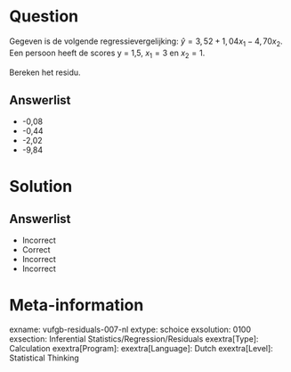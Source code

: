 Question
========
  
Gegeven is de volgende regressievergelijking: $\hat{y} = 3,52+1,04x_{1}-4,70x_{2}$. Een persoon heeft de scores y = 1,5, $x_{1} = 3$ en $x_{2} = 1$.

Bereken het residu. 
  
Answerlist
----------
* -0,08
* -0,44
* -2,02
* -9,84


Solution
========

Answerlist
----------
* Incorrect
* Correct
* Incorrect
* Incorrect

Meta-information
================
exname: vufgb-residuals-007-nl
extype: schoice
exsolution: 0100
exsection: Inferential Statistics/Regression/Residuals
exextra[Type]: Calculation
exextra[Program]: 
exextra[Language]: Dutch
exextra[Level]: Statistical Thinking